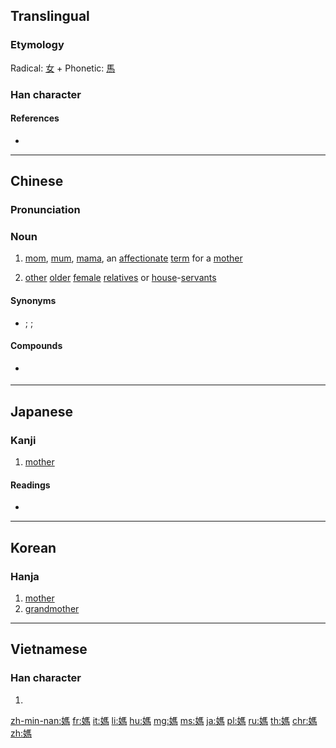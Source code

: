 ==Translingual==

===Etymology===
Radical: [[女]] + Phonetic: [[馬]]

===Han character===
{{Han char|rn=38|rad=女|as=10|sn=13|four=41427|canj=VSQF|ids=⿰女馬}}

====References====
* {{Han ref|kx=0268.210|dkj=06590|dj=0535.400|hdz=21070.120|uh=5ABD|ud=23229|bh=B6FD|bd=46845}}

----

==Chinese==
{{zh-forms|s=妈}}

===Pronunciation===
{{zh-pron
|m=mā
|c=maa1,maa4,maa2,maa5
|h=pfs=
|md=
|mn=má
|w=
|mc=y
|oc=y
|cat=n
}}

===Noun===
{{zh-noun}}

# [[mom]], [[mum]], [[mama]], an [[affectionate]] [[term]] for a [[mother]]
# {{lb|zh|usually with qualifier}} [[other]] [[older]] [[female]] [[relative]]s or [[house]]-[[servant]]s

====Synonyms====
* {{zh-l|母親}} {{qualifier|formal: mother}}; {{zh-link|母}} {{qualifier|archaic, literary, or of animals}}; {{zh-link|老媽}} {{qualifier|affectionate: mommy, mummy}}

====Compounds====
* {{qualifier|vulgar}} {{zh-l|他媽的}}

----

==Japanese==

===Kanji===
{{ja-kanji|grade=|rs=女10}}

# [[mother]]

====Readings====
* {{ja-readings|goon=[[ぼ]] (bo)|kanon=[[も]] (mo)|kanyoon=[[ま]] (ma)|kun=[[はは]] (haha)}}

----

==Korean==

===Hanja===
{{ko-hanja|hangeul=마|rv=ma|mr=ma}}

# [[mother]]
# [[grandmother]]

----

==Vietnamese==

===Han character===
{{vi-hantu|[[mụ]], [[má]], [[mã]], [[mợ]], [[ma]]|rs=女10}}

# {{rfdef|lang=vi|sort=女10}}

[[zh-min-nan:媽]]
[[fr:媽]]
[[it:媽]]
[[li:媽]]
[[hu:媽]]
[[mg:媽]]
[[ms:媽]]
[[ja:媽]]
[[pl:媽]]
[[ru:媽]]
[[th:媽]]
[[chr:媽]]
[[zh:媽]]